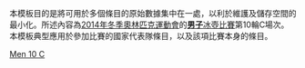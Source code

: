 <noinclude>
本模板目的是將可用於多個條目的原始數據集中在一處，以利於維護及儲存空間的最小化。所述內容為[[2014年冬季奧林匹克運動會]]的[[2014年冬季奧林匹克運動會男子冰壺比賽|'''男子'''冰壺比賽]]第10輪C場次。本模板典型應用於參加比賽的國家代表隊條目，以及該項比賽本身的條目。
</noinclude>{{Curlingbox
| sheet = C {{v|2014 Winter Olympics men's curling draw 10 sheet C}}
| team1 = {{flagIOC|SWE|2014年冬季}}（[[尼克拉斯·埃丁|埃丁]]）{{X}}
|0|2|0|1|0|2|0|2|1|X| |8
| team2 = {{flagIOC|RUS|2014年冬季}}（[[Andrey Drozdov|Drozdov]]）
|0|0|2|0|1|0|1|0|0|X| |4
}}<noinclude>
{{2014 Winter Olympics curling convenience template navbox}}
[[Category:2014年冬季奧林匹克運動會冰壺比賽模板|Men 10 C]]
</noinclude>